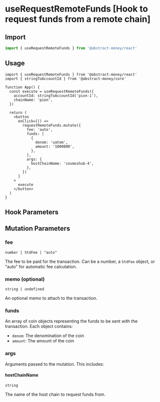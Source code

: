 
# useRequestRemoteFunds [Hook to request funds from a remote chain]

## Import

```ts twoslash 
import { useRequestRemoteFunds } from '@abstract-money/react'
```

## Usage

```tsx twoslash [index.tsx]
import { useRequestRemoteFunds } from '@abstract-money/react'
import { stringToAccountId } from '@abstract-money/core'

function App() {
  const execute = useRequestRemoteFunds({
    accountId: stringToAccountId('pion-1'),
    chainName: 'pion',
  })

  return (
    <button
      onClick={() =>
        requestRemoteFunds.mutate({
          fee: 'auto',
          funds: [
            {
              denom: 'uatom',
              amount: '1000000',
            },
          ],
          args: {
            hostChainName: 'cosmoshub-4',
          },
        })
      }
    >
      execute
    </button>
  )
}
```

## Hook Parameters
<ParameterCommonSnippet/>
<ParameterMutationSnippet />

## Mutation Parameters

### fee

`number | StdFee | "auto"`

The fee to be paid for the transaction. Can be a number, a `StdFee` object, or "auto" for automatic fee calculation.

### memo (optional)

`string | undefined`

An optional memo to attach to the transaction.

### funds

An array of coin objects representing the funds to be sent with the transaction. Each object contains:

- `denom`: The denomination of the coin
- `amount`: The amount of the coin

### args

Arguments passed to the mutation. This includes:

#### hostChainName

`string`

The name of the host chain to request funds from.